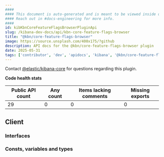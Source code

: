 ```yaml
---
####
#### This document is auto-generated and is meant to be viewed inside our experimental, new docs system.
#### Reach out in #docs-engineering for more info.
####
id: kibKbnCoreFeatureFlagsBrowserPluginApi
slug: /kibana-dev-docs/api/kbn-core-feature-flags-browser
title: "@kbn/core-feature-flags-browser"
image: https://source.unsplash.com/400x175/?github
description: API docs for the @kbn/core-feature-flags-browser plugin
date: 2025-05-31
tags: ['contributor', 'dev', 'apidocs', 'kibana', '@kbn/core-feature-flags-browser']
---
```




Contact [@elastic/kibana-core](https://github.com/orgs/elastic/teams/kibana-core) for questions regarding this plugin.

**Code health stats**

| Public API count  | Any count | Items lacking comments | Missing exports |
|-------------------|-----------|------------------------|-----------------|
| 29 | 0 | 0 | 0 |

## Client

### Interfaces
<DocDefinitionList data={kbnCoreFeatureFlagsBrowserObj.client.interfaces}/>

### Consts, variables and types
<DocDefinitionList data={kbnCoreFeatureFlagsBrowserObj.client.misc}/>

